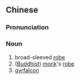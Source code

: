 ==Chinese==
{{zh-forms}}

===Pronunciation===
{{zh-pron
|m=hǎiqīng
|c=hoi2 cing1
|cat=n
}}

===Noun===
{{zh-noun}}

# broad-sleeved [[robe]]
# ([[Buddhist]]) [[monk]]'s [[robe]]
# [[gyrfalcon]]

{{zh-cat|Clothing|Birds}}